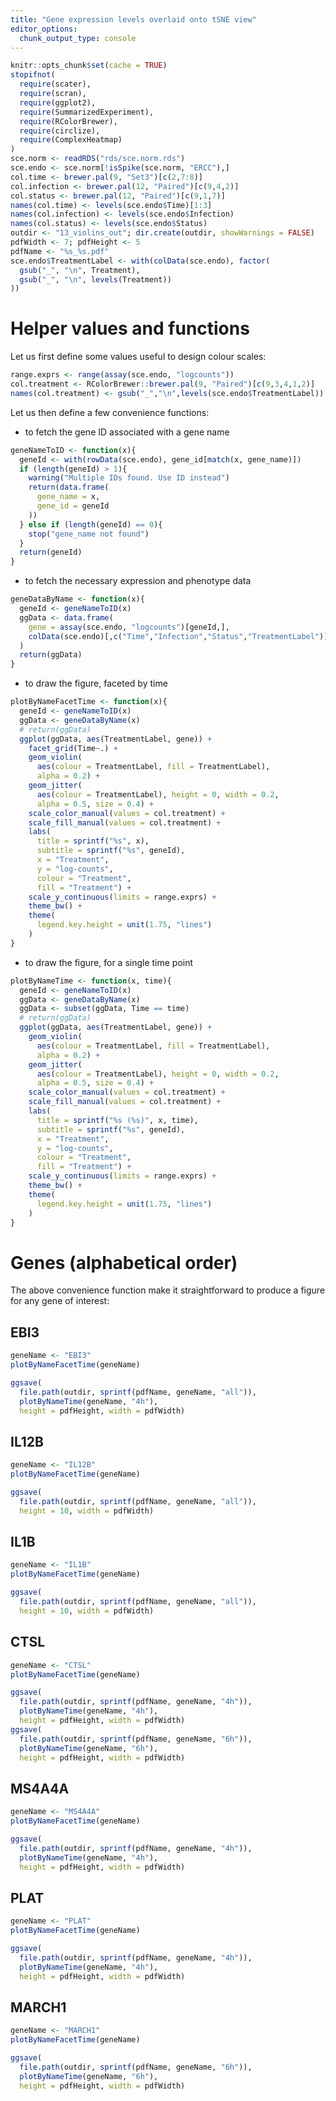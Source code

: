 ```yaml
---
title: "Gene expression levels overlaid onto tSNE view"
editor_options: 
  chunk_output_type: console
---
```


<!-- As HTML pages are built independently, large objects need to be
reimported from disk, and smaller ones quickly recomputed. -->

```r
knitr::opts_chunk$set(cache = TRUE)
stopifnot(
  require(scater),
  require(scran),
  require(ggplot2),
  require(SummarizedExperiment),
  require(RColorBrewer),
  require(circlize),
  require(ComplexHeatmap)
)
sce.norm <- readRDS("rds/sce.norm.rds")
sce.endo <- sce.norm[!isSpike(sce.norm, "ERCC"),]
col.time <- brewer.pal(9, "Set3")[c(2,7:8)]
col.infection <- brewer.pal(12, "Paired")[c(9,4,2)]
col.status <- brewer.pal(12, "Paired")[c(9,1,7)]
names(col.time) <- levels(sce.endo$Time)[1:3]
names(col.infection) <- levels(sce.endo$Infection)
names(col.status) <- levels(sce.endo$Status)
outdir <- "13_violins_out"; dir.create(outdir, showWarnings = FALSE)
pdfWidth <- 7; pdfHeight <- 5
pdfName <- "%s_%s.pdf"
sce.endo$TreatmentLabel <- with(colData(sce.endo), factor(
  gsub("_", "\n", Treatment),
  gsub("_", "\n", levels(Treatment))
))
```

# Helper values and functions

Let us first define some values useful to design colour scales:

```r
range.exprs <- range(assay(sce.endo, "logcounts"))
col.treatment <- RColorBrewer::brewer.pal(9, "Paired")[c(9,3,4,1,2)]
names(col.treatment) <- gsub("_","\n",levels(sce.endo$TreatmentLabel))
```

Let us then define a few convenience functions:

* to fetch the gene ID associated with a gene name

```r
geneNameToID <- function(x){
  geneId <- with(rowData(sce.endo), gene_id[match(x, gene_name)])
  if (length(geneId) > 1){
    warning("Multiple IDs found. Use ID instead")
    return(data.frame(
      gene_name = x,
      gene_id = geneId
    ))
  } else if (length(geneId) == 0){
    stop("gene_name not found")
  }
  return(geneId)
}
```

* to fetch the necessary expression and phenotype data

```r
geneDataByName <- function(x){
  geneId <- geneNameToID(x)
  ggData <- data.frame(
    gene = assay(sce.endo, "logcounts")[geneId,],
    colData(sce.endo)[,c("Time","Infection","Status","TreatmentLabel")]
  )
  return(ggData)
}
```

* to draw the figure, faceted by time

```r
plotByNameFacetTime <- function(x){
  geneId <- geneNameToID(x)
  ggData <- geneDataByName(x)
  # return(ggData)
  ggplot(ggData, aes(TreatmentLabel, gene)) +
    facet_grid(Time~.) +
    geom_violin(
      aes(colour = TreatmentLabel, fill = TreatmentLabel),
      alpha = 0.2) +
    geom_jitter(
      aes(colour = TreatmentLabel), height = 0, width = 0.2,
      alpha = 0.5, size = 0.4) +
    scale_color_manual(values = col.treatment) +
    scale_fill_manual(values = col.treatment) +
    labs(
      title = sprintf("%s", x),
      subtitle = sprintf("%s", geneId),
      x = "Treatment",
      y = "log-counts",
      colour = "Treatment",
      fill = "Treatment") +
    scale_y_continuous(limits = range.exprs) +
    theme_bw() +
    theme(
      legend.key.height = unit(1.75, "lines")
    )
}
```

* to draw the figure, for a single time point

```r
plotByNameTime <- function(x, time){
  geneId <- geneNameToID(x)
  ggData <- geneDataByName(x)
  ggData <- subset(ggData, Time == time)
  # return(ggData)
  ggplot(ggData, aes(TreatmentLabel, gene)) +
    geom_violin(
      aes(colour = TreatmentLabel, fill = TreatmentLabel),
      alpha = 0.2) +
    geom_jitter(
      aes(colour = TreatmentLabel), height = 0, width = 0.2,
      alpha = 0.5, size = 0.4) +
    scale_color_manual(values = col.treatment) +
    scale_fill_manual(values = col.treatment) +
    labs(
      title = sprintf("%s (%s)", x, time),
      subtitle = sprintf("%s", geneId),
      x = "Treatment",
      y = "log-counts",
      colour = "Treatment",
      fill = "Treatment") +
    scale_y_continuous(limits = range.exprs) +
    theme_bw() +
    theme(
      legend.key.height = unit(1.75, "lines")
    )
}
```

# Genes (alphabetical order) {.tabset}

The above convenience function make it straightforward to produce a figure
for any gene of interest:

## EBI3

```r
geneName <- "EBI3"
plotByNameFacetTime(geneName)
```

```r
ggsave(
  file.path(outdir, sprintf(pdfName, geneName, "all")),
  plotByNameTime(geneName, "4h"),
  height = pdfHeight, width = pdfWidth)
```

## IL12B

```r
geneName <- "IL12B"
plotByNameFacetTime(geneName)
```

```r
ggsave(
  file.path(outdir, sprintf(pdfName, geneName, "all")),
  height = 10, width = pdfWidth)
```

## IL1B

```r
geneName <- "IL1B"
plotByNameFacetTime(geneName)
```

```r
ggsave(
  file.path(outdir, sprintf(pdfName, geneName, "all")),
  height = 10, width = pdfWidth)
```

## CTSL

```r
geneName <- "CTSL"
plotByNameFacetTime(geneName)
```

```r
ggsave(
  file.path(outdir, sprintf(pdfName, geneName, "4h")),
  plotByNameTime(geneName, "4h"),
  height = pdfHeight, width = pdfWidth)
ggsave(
  file.path(outdir, sprintf(pdfName, geneName, "6h")),
  plotByNameTime(geneName, "6h"),
  height = pdfHeight, width = pdfWidth)
```

## MS4A4A

```r
geneName <- "MS4A4A"
plotByNameFacetTime(geneName)
```

```r
ggsave(
  file.path(outdir, sprintf(pdfName, geneName, "4h")),
  plotByNameTime(geneName, "4h"),
  height = pdfHeight, width = pdfWidth)
```

## PLAT

```r
geneName <- "PLAT"
plotByNameFacetTime(geneName)
```

```r
ggsave(
  file.path(outdir, sprintf(pdfName, geneName, "4h")),
  plotByNameTime(geneName, "4h"),
  height = pdfHeight, width = pdfWidth)
```

## MARCH1

```r
geneName <- "MARCH1"
plotByNameFacetTime(geneName)
```

```r
ggsave(
  file.path(outdir, sprintf(pdfName, geneName, "6h")),
  plotByNameTime(geneName, "6h"),
  height = pdfHeight, width = pdfWidth)
```
